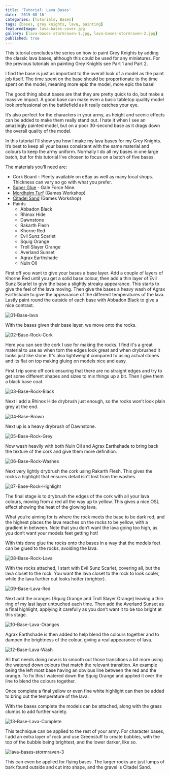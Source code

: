 ```yaml
---
title: 'Tutorial: Lava Bases'
date: '2015-08-16'
categories: [Tutorials, Bases]
tags: [bases, grey knights, lava, painting]
featuredImage: lava-bases-cover.jpg
gallery: [lava-bases-stormraven-1.jpg, lava-bases-stormraven-2.jpg]
published: true
---
```


This tutorial concludes the series on how to paint Grey Knights by adding the classic lava bases, although this could be
used for any miniatures. For the previous tutorials on painting Grey Knights see Part 1 and Part 2.

I find the base is just as important to the overall look of a model as the paint job itself. The time spent on the base
should be proportionate to the time spent on the model, meaning more epic the model, more epic the base!

The good thing about bases are that they are pretty quick to do, but make a massive impact. A good base can make even a
basic tabletop quality model look professional on the battlefield as it really catches your eye.

It’s also perfect for the characters in your army, as height and scenic effects can be added to make them really stand
out. I hate it when I see an amazingly painted model, but on a poor 30-second base as it drags down the overall quality
of the model.

In this tutorial I'll show you how I make my lava bases for my Grey Knights. It’s best to keep all your bases
consistent with the same material and colours to keep the army uniform. Normally I do all my bases in one large batch,
but for this tutorial I've chosen to focus on a batch of five bases.

The materials you’ll need are:

- Cork Board – Plenty available on eBay as well as many local shops. Thickness can vary so go with what you prefer.
- [Super Glue](https://www.amazon.co.uk/Gale-Force-Super-German-Version/dp/B00Z099NTA) - Gale Force Nine.
- [Mordheim Turf](https://www.games-workshop.com/en-GB/Mordheim-Turf) (Games Workshop)
- [Citadel Sand](https://elementgames.co.uk/paints-hobby-and-scenery/scenery/basing-and-accessories/citadel-sand-100g)
(Games Workshop)
- Paints
  - Abbadon Black
  - Rhinox Hide
  - Dawnstone
  - Rakarth Flesh
  - Khorne Red
  - Evil Sunz Scarlet
  - Squig Orange
  - Troll Slayer Orange
  - Averland Sunset
  - Agrax Earthshade
  - Nuln Oil

First off you want to give your bases a base layer. Add a couple of layers of Khorne Red until you get a solid base
colour, then add a thin layer of Evil Sunz Scarlet to give the base a slightly streaky appearance. This starts to
give the feel of the lava moving. Then give the bases a heavy wash of Agrax Earthshade to give the appearance of the
different temperatures of the lava. Lastly paint round the outside of each base with Abbadon Black to give a nice
contrast.

![01-Base-lava](01-Base-lava.jpg)

With the bases given their base layer, we move onto the rocks.

![02-Base-Rock-Cork](02-Base-Rock-Cork.jpg)

Here you can see the cork I use for making the rocks. I find it's a great material to use as when torn the edges
look great and when drybrushed it looks just like stone. It's also lightweight compared to using actual stones
and its flat on top making gluing on models nice and easy.

First I rip some off cork ensuring that there are no straight edges and try to get some different shapes and sizes
to mix things up a bit. Then I give them a black base coat.

![03-Base-Rock-Black](03-Base-Rock-Black.jpg)

Next I add a Rhinox Hide drybrush just enough, so the rocks won’t look plain grey at the end.

![04-Base-Brown](04-Base-Brown.jpg)

Next up is a heavy drybrush of Dawnstone.

![05-Base-Rock-Grey](05-Base-Rock-Grey.jpg)

Now wash heavily with both Nuln Oil and Agrax Earthshade to bring back the texture of the cork and give them
more definition.

![06-Base-Rock-Washes](06-Base-Rock-Washes.jpg)

Next very lightly drybrush the cork using Rakarth Flesh. This gives the rocks a highlight that ensures detail isn't
lost from the washes.

![07-Base-Rock-Highlight](07-Base-Rock-Highlight.jpg)

The final stage is to drybrush the edges of the cork with all your lava colours, moving from a red all the way up to
yellow. This gives a nice OSL effect showing the heat of the glowing lava.

What you’re aiming for is where the rock meets the base to be dark red, and the highest places the lava reaches on the
rocks to be yellow, with a gradient in between. Note that you don’t want the lava going too high, as you don’t want
your models feet getting hot!

With this done glue the rocks onto the bases in a way that the models feet can be glued to the rocks, avoiding
the lava.

![08-Base-Rock-Lava](08-Base-Rock-Lava.jpg)

With the rocks attached, I start with Evil Sunz Scarlet, covering all, but the lava closet to the rock. You want the
lava closet to the rock to look cooler, while the lava further out looks hotter (brighter).

![09-Base-Lava-Red](09-Base-Lava-Red.jpg)

Next add the oranges (Squig Orange and  Troll Slayer Orange) leaving a thin ring of my last layer untouched each time.
Then add the Averland Sunset as a final highlight, applying it carefully as you don’t want it to be too bright at
this stage.

![10-Base-Lava-Oranges](10-Base-Lava-Oranges.jpg)

Agrax Earthshade is then added to help blend the colours together and to dampen the brightness of the colour,
giving a real appearance of lava.

![12-Base-Lava-Wash](12-Base-Lava-Wash.jpg)

All that needs doing now is to smooth out those transitions a bit more using the watered down colours that match the
relevant transition. An example being the left most base having an obvious line between the red and the orange. To
fix this I watered down the Squig Orange and applied it over the line to blend the colours together.

Once complete a final yellow or even fine white highlight can then be added to bring out the temperature of the lava.

With the bases complete the models can be attached, along with the grass clumps to add further variety.

![13-Base-Lava-Complete](13-Base-Lava-Complete.jpg)

This  technique can be applied to the rest of your army. For character bases, I add an extra layer of rock and use
Greenstuff to create bubbles, with the top of the bubble being brightest, and the lower darker, like so.

![lava-bases-stormraven-3](lava-bases-stormraven-3.jpg)

This can even be applied for flying bases. The larger rocks are just lumps of bark found outside and cut into shape,
and the gravel is Citadel Sand.
